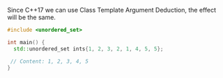Since C++17 we can use Class Template Argument Deduction, the effect will be  the same.
```cpp
#include <unordered_set>

int main() {
  std::unordered_set ints{1, 2, 3, 2, 1, 4, 5, 5};

 // Content: 1, 2, 3, 4, 5
}
```